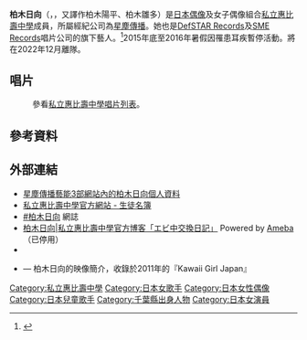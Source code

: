 {{藝人
|姓名 = 柏木日向
|類型 = 女歌手
|圖片 = <!--建議使用自由版權圖像-->
|圖片尺寸 = 
|圖片簡介 = 
|本名 = 
|外文名 = 柏木ひなた
|外文 = ja
|羅馬拼音 = Kashiwagi Hinata
|英文名 = 
|暱稱 = ひなた、ひなちゃん、たなひー、ひーすけ、おもち、餅餅
|其他藝名 = 柏木陽平（[[ETtoday新聞雲|ETtoday新聞雲]]翻譯）<br>柏木雛多（[[蘋果日報|蘋果日報]]翻譯）
|國籍 = {{JPN}}
|民族 = 
|籍貫 = 
|出生日期 = {{Birth date and age|1999|3|29}}
|出生地點 = {{JPN}}[[千葉縣|千葉縣]]
|逝世日期 = 
|逝世地點 = 
|職業 = [[歌手|歌手]]、[[演員|女演員]]、[[配音員|配音員]]
|語言 = [[日語|日語]]
|教育程度 = 高中畢業
|母校 = 
|宗教信仰 = 
|配偶 = 
|兒女 =
|父母 = 
|親屬 = 
|音樂類型 = [[日本流行音樂|日本流行音樂]]
|演奏樂器 = 歌唱、吉他
|出道地點 = {{JPN}}[[千葉縣|千葉縣]]
|出道日期 = {{start date and age|2009|12|25}}
|出道作 = 
|代表作 = 《腦漿炸裂少女》
|著名角色 = 
|活躍年代 = 2009年至今
|唱片公司 = [[DefSTAR_Records|DefSTAR Records]]（2012年 - 2015年）<br />[[SME_Records|SME Records]]（2015年 - ）
|經紀公司 = [[星塵傳播|星塵傳播]]
|網站 = 
|相關團體 = [[私立惠比壽中學|私立惠比壽中學]]
|IMDb = 
|獎項 = 
}}
'''柏木日向'''（'''{{lang-ja|柏木 ひなた}}'''，{{bd|1999年|3月29日|catIdx=Kashiwagi Hinata}}，又譯作柏木陽平、柏木雛多）是[[日本偶像|日本偶像]]及女子偶像組合[[私立惠比壽中學|私立惠比壽中學]]成員，所屬經紀公司為[[星塵傳播|星塵傳播]]。她也是[[DefSTAR_Records|DefSTAR Records]]及[[SME_Records|SME Records]]唱片公司的旗下藝人。<ref>{{cite web|url=http://okmusic.jp/#!/news/111042|title=人気沸騰中！エビ中の柏木ひなた|publisher=OKMusic|date=2016年2月3日|accessdate=2017年2月8日|archive-date=2019年5月26日|archive-url=https://web.archive.org/web/20190526062737/http://okmusic.jp/#!/news/111042|dead-url=no}}</ref>2015年底至2016年暑假因罹患耳疾暫停活動。將在2022年12月離隊。

==唱片==
: 參看[[私立惠比壽中學#唱片|私立惠比壽中學唱片列表]]。

==參考資料==
{{reflist}}

==外部連結==
* [http://www.stardust.co.jp/section3/profile/kashiwagihinata.html 星塵傳播藝能3部網站內的柏木日向個人資料] {{Wayback|url=http://www.stardust.co.jp/section3/profile/kashiwagihinata.html |date=20170802075309 }}
* [http://www.shiritsuebichu.jp/official/pc/profile/index5.html 私立惠比壽中學官方網站 - 生徒名簿] {{Wayback|url=http://www.shiritsuebichu.jp/official/pc/profile/index5.html |date=20201218123727 }}
* [https://www.lineblog.me/tag/%E6%9F%8F%E6%9C%A8%E3%81%B2%E3%81%AA%E3%81%9F?blog_name=ebichu #柏木日向] {{Wayback|url=https://www.lineblog.me/tag/%E6%9F%8F%E6%9C%A8%E3%81%B2%E3%81%AA%E3%81%9F?blog_name=ebichu |date=20201222143831 }} 網誌{{ja icon}}
* [http://ameblo.jp/shirituebichu/themeentrylist-10030005522.html 柏木日向|私立惠比壽中學官方博客「エビ中交換日記」] {{Wayback|url=http://ameblo.jp/shirituebichu/themeentrylist-10030005522.html |date=20160305095208 }}Powered by [[Ameba|Ameba]]（已停用）
* {{Imdb name|5402044}}
* {{YouTube|ZYwlLsd1H7g|【私立恵比寿中学】柏木ひなたvol.1【出席番号10番】}} — 柏木日向的映像簡介，收錄於2011年的『Kawaii Girl Japan』

{{私立惠比壽中學}}
{{Authority control}}

{{DEFAULTSORT:Kashiwagi Hinata}}
[[Category:私立惠比壽中學|Category:私立惠比壽中學]]
[[Category:日本女歌手|Category:日本女歌手]]
[[Category:日本女性偶像|Category:日本女性偶像]]
[[Category:日本兒童歌手|Category:日本兒童歌手]]
[[Category:千葉縣出身人物|Category:千葉縣出身人物]]
[[Category:日本女演員|Category:日本女演員]]
